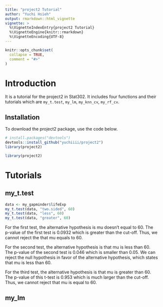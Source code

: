 ```yaml
---
title: "project2 Tutorial"
author: "Yuchi Hsieh"
output: rmarkdown::html_vignette
vignette: >
  %\VignetteIndexEntry{project2 Tutorial}
  %\VignetteEngine{knitr::rmarkdown}
  %\VignetteEncoding{UTF-8}
---
```


```r
knitr::opts_chunk$set(
  collapse = TRUE,
  comment = "#>"
)
```


# Introduction
It is a tutorial for the project2 in Stat302. It includes four functions and their tutorials which are `my_t.test`, `my_lm`, `my_knn_cv`, `my_rf_cv`.

## Installation

To download the project2 package, use the code below.

``` r
# install.packages("devtools")
devtools::install_github("yuchiiii/project2")
library(project2)
```

```r
library(project2)
```

# Tutorials 

## my_t.test

```r
data <- my_gapminder$lifeExp
my_t.test(data, "two.sided", 60)
my_t.test(data, "less", 60)
my_t.test(data, "greater", 60)
```
For the first test, the alternative hypothesis is mu doesn't equal to 60. The p-value of the first test is 0.0932 which is greater than the cut-off. Thus, we cannot reject the that mu equals to 60. 

For the second test, the alternative hypothesis is that mu is less than 60. The p-value of the second test is 0.046 which is smaller than 0.05. We can reject the null hypothesis in favor of the alternative hypothesis, which states that mu is less than 60.

For the third test, the alternative hypothesis is that mu is greater than 60. The p-value of this t-test is 0.953 which is much larger than the cut-off. Thus, we cannot reject that mu is equal to 60. 

## my_lm

```r


```










